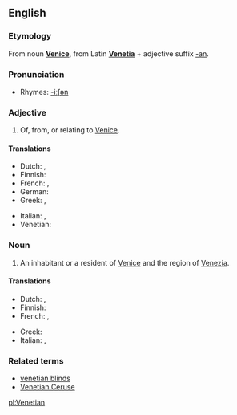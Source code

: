 ==English==

===Etymology===
From noun '''[[Venice]]''', from Latin '''[[Venetia]]''' + adjective suffix [[-an]].

===Pronunciation===
*Rhymes: [[Rhymes:English:-iːʃən|-iːʃən]]

===Adjective===
{{en-adj|-}}

# Of, from, or relating to [[Venice]].

====Translations====
{{trans-top|relating to Venice}}
*Dutch: {{t|nl|Venetiaans}}, {{t|nl|Venetiaanse}}
*Finnish: {{t-|fi|venetsialainen}}
*French: {{t-|fr|vénitien|m}}, {{t-|fr|vénitienne|f}}
*German: {{t|de|venezianisch}}
*Greek: {{t|el|βενετσιάνικος|sc=Grek}}, {{t|el|ενετικός|sc=Grek}}
{{trans-mid}}
*Italian: {{t+|it|veneziano|m}}, {{t+|it|veneziana|f}}
*Venetian: {{tø|vec|venessian|m}}
{{trans-bottom}}

===Noun===
{{en-noun}}

# An inhabitant or a resident of [[Venice]] and the region of [[Venezia]].

====Translations====
{{trans-top|inhabitant of Venice}}
*Dutch: {{t|nl|Venetiaan|m}}, {{t|nl|Venetiaanse|f}}
*Finnish: {{t-|fi|venetsialainen}}
*French: {{t-|fr|vénitien|m}}, {{t-|fr|vénitienne|f}}
{{trans-mid}}
*Greek: {{t|el|Βενετσιάνος|sc=Grek}} {{m}}
*Italian: {{t+|it|veneziano|m}}, {{t+|it|veneziana|f}}
{{trans-bottom}}

===Related terms===
*[[venetian blinds]]
*[[Venetian Ceruse]]

[[pl:Venetian]]